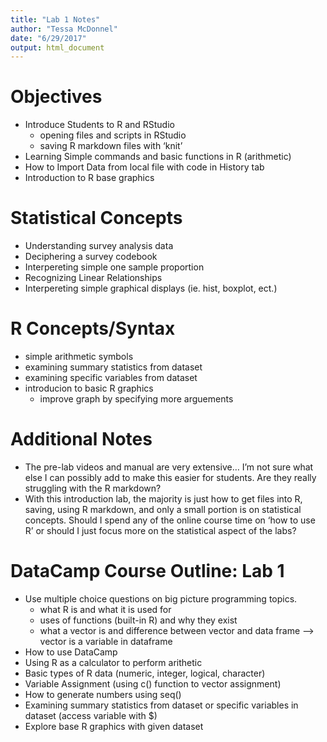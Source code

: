 ```yaml
---
title: "Lab 1 Notes"
author: "Tessa McDonnel"
date: "6/29/2017"
output: html_document
---
```

# Objectives
- Introduce Students to R and RStudio
    * opening files and scripts in RStudio
    * saving R markdown files with 'knit'
- Learning Simple commands and basic functions in R (arithmetic)
- How to Import Data from local file with code in History tab
- Introduction to R base graphics

# Statistical Concepts
- Understanding survey analysis data
- Deciphering a survey codebook
- Interpereting simple one sample proportion
- Recognizing Linear Relationships
- Interpereting simple graphical displays (ie. hist, boxplot, ect.)


# R Concepts/Syntax
- simple arithmetic symbols
- examining summary statistics from dataset
- examining specific variables from dataset
- introducion to basic R graphics
  * improve graph by specifying more arguements

# Additional Notes
- The pre-lab videos and manual are very extensive... I'm not sure what else I can possibly add to make this easier for students. Are they really struggling with the R markdown?
- With this introduction lab, the majority is just how to get files into R, saving, using R markdown, and only a small portion is on statistical concepts. Should I spend any of the online course time on 'how to use R' or should I just focus more on the statistical aspect of the labs?

# DataCamp Course Outline: Lab 1
- Use multiple choice questions on big picture programming topics.
   * what R is and what it is used for
   * uses of functions (built-in R) and why they exist
   * what a vector is and difference between vector and data frame --> vector is a variable in dataframe

- How to use DataCamp
- Using R as a calculator to perform arithetic
- Basic types of R data (numeric, integer, logical, character)
- Variable Assignment (using c() function to vector assignment)
- How to generate numbers using seq()
- Examining summary statistics from dataset or specific variables in dataset (access variable with $)
- Explore base R graphics with given dataset

